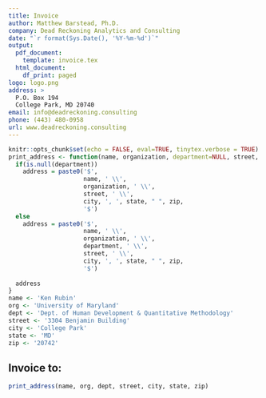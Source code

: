 ```yaml
---
title: Invoice
author: Matthew Barstead, Ph.D.
company: Dead Reckoning Analytics and Consulting
date: "`r format(Sys.Date(), '%Y-%m-%d')`"
output:
  pdf_document:
    template: invoice.tex
  html_document:
    df_print: paged
logo: logo.png
address: > 
  P.O. Box 194
  College Park, MD 20740
email: info@deadreckoning.consulting
phone: (443) 480-0958
url: www.deadreckoning.consulting
---
```


```r
knitr::opts_chunk$set(echo = FALSE, eval=TRUE, tinytex.verbose = TRUE)
print_address <- function(name, organization, department=NULL, street, city, state, zip){
  if(is.null(department))
    address = paste0('$',
                     name, ' \\', 
                     organization, ' \\',
                     street, ' \\', 
                     city, ', ', state, " ", zip, 
                     '$')
  else
    address = paste0('$',
                     name, ' \\', 
                     organization, ' \\',
                     department, ' \\', 
                     street, ' \\', 
                     city, ', ', state, " ", zip, 
                     '$')
  
  address
}
name <- 'Ken Rubin' 
org <- 'University of Maryland' 
dept <- 'Dept. of Human Development & Quantitative Methodology' 
street <- '3304 Benjamin Building'
city <- 'College Park'
state <- 'MD'
zip <- '20742'
```

## Invoice to: 
```r
print_address(name, org, dept, street, city, state, zip)
```
